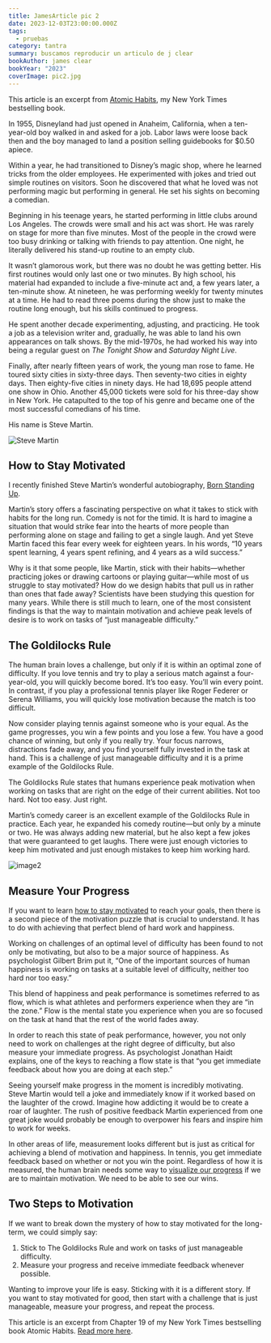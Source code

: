 ```yaml
---
title: JamesArticle pic 2
date: 2023-12-03T23:00:00.000Z
tags:
  - pruebas
category: tantra
summary: buscamos reproducir un articulo de j clear
bookAuthor: james clear
bookYear: "2023"
coverImage: pic2.jpg
---
```


This article is an excerpt from [Atomic Habits](https://jamesclear.com/atomic-habits), my New York Times bestselling book.

In 1955, Disneyland had just opened in Anaheim, California, when a ten-year-old boy walked in and asked for a job. Labor laws were loose back then and the boy managed to land a position selling guidebooks for $0.50 apiece.

Within a year, he had transitioned to Disney’s magic shop, where he learned tricks from the older employees. He experimented with jokes and tried out simple routines on visitors. Soon he discovered that what he loved was not performing magic but performing in general. He set his sights on becoming a comedian.

Beginning in his teenage years, he started performing in little clubs around Los Angeles. The crowds were small and his act was short. He was rarely on stage for more than five minutes. Most of the people in the crowd were too busy drinking or talking with friends to pay attention. One night, he literally delivered his stand-up routine to an empty club.

It wasn’t glamorous work, but there was no doubt he was getting better. His first routines would only last one or two minutes. By high school, his material had expanded to include a five-minute act and, a few years later, a ten-minute show. At nineteen, he was performing weekly for twenty minutes at a time. He had to read three poems during the show just to make the routine long enough, but his skills continued to progress.

He spent another decade experimenting, adjusting, and practicing. He took a job as a television writer and, gradually, he was able to land his own appearances on talk shows. By the mid-1970s, he had worked his way into being a regular guest on *The Tonight Show* and *Saturday Night Live*.

Finally, after nearly fifteen years of work, the young man rose to fame. He toured sixty cities in sixty-three days. Then seventy-two cities in eighty days. Then eighty-five cities in ninety days. He had 18,695 people attend one show in Ohio. Another 45,000 tickets were sold for his three-day show in New York. He catapulted to the top of his genre and became one of the most successful comedians of his time.

His name is Steve Martin.

![Steve Martin](https://jamesclear.com/wp-content/uploads/2016/06/steve-martin.jpg "a title")

## How to Stay Motivated

I recently finished Steve Martin’s wonderful autobiography, [Born Standing Up](https://jamesclear.com/book/born-standing-up).

Martin’s story offers a fascinating perspective on what it takes to stick with habits for the long run. Comedy is not for the timid. It is hard to imagine a situation that would strike fear into the hearts of more people than performing alone on stage and failing to get a single laugh. And yet Steve Martin faced this fear every week for eighteen years. In his words, “10 years spent learning, 4 years spent refining, and 4 years as a wild success.”

Why is it that some people, like Martin, stick with their habits—whether practicing jokes or drawing cartoons or playing guitar—while most of us struggle to stay motivated? How do we design habits that pull us in rather than ones that fade away? Scientists have been studying this question for many years. While there is still much to learn, one of the most consistent findings is that the way to maintain motivation and achieve peak levels of desire is to work on tasks of “just manageable difficulty.”

## The Goldilocks Rule

The human brain loves a challenge, but only if it is within an optimal zone of difficulty. If you love tennis and try to play a serious match against a four-year-old, you will quickly become bored. It’s too easy. You’ll win every point. In contrast, if you play a professional tennis player like Roger Federer or Serena Williams, you will quickly lose motivation because the match is too difficult.

Now consider playing tennis against someone who is your equal. As the game progresses, you win a few points and you lose a few. You have a good chance of winning, but only if you really try. Your focus narrows, distractions fade away, and you find yourself fully invested in the task at hand. This is a challenge of just manageable difficulty and it is a prime example of the Goldilocks Rule.

The Goldilocks Rule states that humans experience peak motivation when working on tasks that are right on the edge of their current abilities. Not too hard. Not too easy. Just right.

Martin’s comedy career is an excellent example of the Goldilocks Rule in practice. Each year, he expanded his comedy routine—but only by a minute or two. He was always adding new material, but he also kept a few jokes that were guaranteed to get laughs. There were just enough victories to keep him motivated and just enough mistakes to keep him working hard.

![image2](https://jamesclear.com/wp-content/uploads/2016/06/goldilocks-rule-700x400.jpg "a title")

## Measure Your Progress

If you want to learn [how to stay motivated](https://jamesclear.com/motivation) to reach your goals, then there is a second piece of the motivation puzzle that is crucial to understand. It has to do with achieving that perfect blend of hard work and happiness.

Working on challenges of an optimal level of difficulty has been found to not only be motivating, but also to be a major source of happiness. As psychologist Gilbert Brim put it, “One of the important sources of human happiness is working on tasks at a suitable level of difficulty, neither too hard nor too easy.”

This blend of happiness and peak performance is sometimes referred to as flow, which is what athletes and performers experience when they are “in the zone.” Flow is the mental state you experience when you are so focused on the task at hand that the rest of the world fades away.

In order to reach this state of peak performance, however, you not only need to work on challenges at the right degree of difficulty, but also measure your immediate progress. As psychologist Jonathan Haidt explains, one of the keys to reaching a flow state is that “you get immediate feedback about how you are doing at each step.”

Seeing yourself make progress in the moment is incredibly motivating. Steve Martin would tell a joke and immediately know if it worked based on the laughter of the crowd. Imagine how addicting it would be to create a roar of laughter. The rush of positive feedback Martin experienced from one great joke would probably be enough to overpower his fears and inspire him to work for weeks.

In other areas of life, measurement looks different but is just as critical for achieving a blend of motivation and happiness. In tennis, you get immediate feedback based on whether or not you win the point. Regardless of how it is measured, the human brain needs some way to [visualize our progress](https://jamesclear.com/paper-clips) if we are to maintain motivation. We need to be able to see our wins.

## Two Steps to Motivation

If we want to break down the mystery of how to stay motivated for the long-term, we could simply say:

1. Stick to The Goldilocks Rule and work on tasks of just manageable difficulty.
2. Measure your progress and receive immediate feedback whenever possible.

Wanting to improve your life is easy. Sticking with it is a different story. If you want to stay motivated for good, then start with a challenge that is just manageable, measure your progress, and repeat the process.

This article is an excerpt from Chapter 19 of my New York Times bestselling book Atomic Habits. [Read more here](https://jamesclear.com/atomic-habits).
